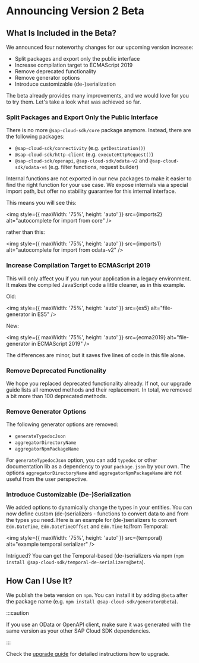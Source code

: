 
# Announcing Version 2 Beta

## What Is Included in the Beta?

We announced four noteworthy changes for our upcoming version increase:

- Split packages and export only the public interface
- Increase compilation target to ECMAScript 2019
- Remove deprecated functionality
- Remove generator options
- Introduce customizable (de-)serialization

The beta already provides many improvements, and we would love for you to try them.
Let's take a look what was achieved so far.

### Split Packages and Export Only the Public Interface

There is no more `@sap-cloud-sdk/core` package anymore.
Instead, there are the following packages:

- `@sap-cloud-sdk/connectivity` (e.g. `getDestination()`)
- `@sap-cloud-sdk/http-client` (e.g. `executeHttpRequest()`)
- `@sap-cloud-sdk/openapi`, `@sap-cloud-sdk/odata-v2` and `@sap-cloud-sdk/odata-v4` (e.g. filter functions, request builder)

Internal functions are not exported in our new packages to make it easier to find the right function for your use case.
We expose internals via a special import path, but offer no stability guarantee for this internal interface.

This means you will see this:

<img
  style={{ maxWidth: '75%', height: 'auto' }}
  src={imports2}
  alt="autocomplete for import from core"
/>

rather than this:

<img
  style={{ maxWidth: '75%', height: 'auto' }}
  src={imports1}
  alt="autocomplete for import from odata-v2"
/>

### Increase Compilation Target to ECMAScript 2019

This will only affect you if you run your application in a legacy environment.
It makes the compiled JavaScript code a little cleaner, as in this example.

Old:

<img
  style={{ maxWidth: '75%', height: 'auto' }}
  src={es5}
  alt="file-generator in ES5"
/>

New:

<img
  style={{ maxWidth: '75%', height: 'auto' }}
  src={ecma2019}
  alt="file-generator in ECMAScript 2019"
/>

The differences are minor, but it saves five lines of code in this file alone.

### Remove Deprecated Functionality

We hope you replaced deprecated functionality already.
If not, our upgrade guide lists all removed methods and their replacement.
In total, we removed a bit more than 100 deprecated methods.

### Remove Generator Options

The following generator options are removed:

- `generateTypedocJson`
- `aggregatorDirectoryName`
- `aggregatorNpmPackageName`

For `generateTypedocJson` option, you can add `typedoc` or other documentation lib as a dependency to your `package.json` by your own.
The options `aggregatorDirectoryName` and `aggregatorNpmPackageName` are not useful from the user perspective.

### Introduce Customizable (De-)Serialization

We added options to dynamically change the types in your entities.
You can now define custom (de-)serializers - functions to convert data to and from the types you need.
Here is an example for (de-)serializers to convert `Edm.DateTime`, `Edm.DateTimeOffset` and `Edm.Time` to/from Temporal:

<img
  style={{ maxWidth: '75%', height: 'auto' }}
  src={temporal}
  alt="example temporal serializer"
/>

Intrigued?
You can get the Temporal-based (de-)serializers via npm (`npm install @sap-cloud-sdk/temporal-de-serializers@beta`).

## How Can I Use It?

We publish the beta version on `npm`.
You can install it by adding `@beta` after the package name (e.g. `npm install @sap-cloud-sdk/generator@beta`).

:::caution

If you use an OData or OpenAPI client, make sure it was generated with the same version as your other SAP Cloud SDK dependencies.

:::

Check the [upgrade guide](./guides/upgrade-to-version-2.mdx) for detailed instructions how to upgrade.
